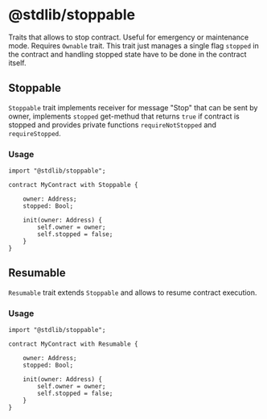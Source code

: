 # @stdlib/stoppable

Traits that allows to stop contract. Useful for emergency or maintenance mode. Requires `Ownable` trait. This trait just manages a single flag `stopped` in the contract and handling stopped state have to be done in the contract itself.

## Stoppable

`Stoppable` trait implements receiver for message "Stop" that can be sent by owner, implements `stopped` get-methud that returns `true` if contract is stopped and provides private functions `requireNotStopped` and `requireStopped`.

### Usage

```tact
import "@stdlib/stoppable";

contract MyContract with Stoppable {
    
    owner: Address;
    stopped: Bool;

    init(owner: Address) {
        self.owner = owner;
        self.stopped = false;
    }
}
```

## Resumable

`Resumable` trait extends `Stoppable` and allows to resume contract execution.

### Usage

```tact
import "@stdlib/stoppable";

contract MyContract with Resumable {
    
    owner: Address;
    stopped: Bool;

    init(owner: Address) {
        self.owner = owner;
        self.stopped = false;
    }
}
```